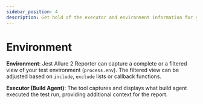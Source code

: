 ```yaml
---
sidebar_position: 4
description: Get hold of the executor and environment information for your test runs.
---
```


# Environment

**Environment**: Jest Allure 2 Reporter can capture a complete or a filtered view of your test environment (`process.env`). The filtered view can be adjusted based on `include`, `exclude` lists or callback functions.

**Executor (Build Agent)**: The tool captures and displays what build agent executed the test run, providing additional context for the report.
